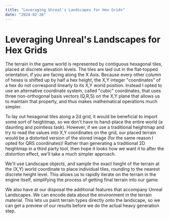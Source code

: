 ```yaml
---
title: "Leveraging Unreal's Landscapes for Hex Grids"
date: "2024-02-26"
---
```


# Leveraging Unreal's Landscapes for Hex Grids

The terrain in the game world is represented by contiguous hexagonal tiles, placed at discrete elevation levels. The tiles are laid out in the flat-topped orientation, if you are facing along the X Axis. Because every other column of hexes is shifted up by half a hex height, the X,Y integer "coordinates" of a hex do not correspond linearly to its X,Y world position. Instead I opted to use an alternative coordinate system, called "cubic" coordinates, that uses three non-orthogonal basis vectors (Q,R,S) on the X,Y plane that allows us to maintain that property, and thus makes mathematical operations much simpler.

To lay out hexagonal tiles along a 2d grid, it would be beneficial to import some sort of heightmap, so we don't have to hand-place the entire world (a daunting and pointless task). However, if we use a traditional heightmap and try to read the values into X,Y coordinates on the grid, our placed terrain would be a distorted version of the stored image (for the same reason I opted for QRS coordinates)! Rather than generating a traditional 2D heightmap in a third party tool, then hope it looks how we want it to after the distortion effect, we'll take a much simpler approach.

We'll use Landscape objects, and sample the exact height of the terrain at the (X,Y) world coordinate to place individual tiles, rounding to the nearest discrete height level. This allows us to rapidly iterate on the terrain in the engine itself, simplifying the process of getting final terrain into our game.

<FullWidthImage src="/images/unreal-landscape-hex-1.png" />
<FullWidthImage src="/images/unreal-landscape-hex-2.png" />

We also have at our disposal the additional features that accompany Unreal Landscapes. We can encode data about the environment in the terrain material. This lets us paint terrain types directly onto the landscape, so we can get a preview of our results before we do the actual heavy generation step.
